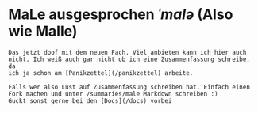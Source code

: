 # MaLe ausgesprochen _ˈmalə_ (Also wie Malle)

	Das jetzt doof mit dem neuen Fach. Viel anbieten kann ich hier auch
	nicht. Ich weiß auch gar nicht ob ich eine Zusammenfassung schreibe, da
	ich ja schon am [Panikzettel](/panikzettel) arbeite.

	Falls wer also Lust auf Zusammenfassung schreiben hat. Einfach einen
	Fork machen und unter /summaries/male Markdown schreiben :)
	Guckt sonst gerne bei den [Docs](/docs) vorbei
